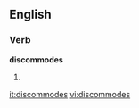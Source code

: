 
==English==

===Verb===
'''discommodes'''

# {{third-person singular of|[[discommode]]}}

[[it:discommodes]]
[[vi:discommodes]]